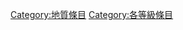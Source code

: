 {{Articles by Quality|topic=地質|project=地質|format=toc}}
{{Wikipedia category}}
{{emptycat}}
[[Category:地質條目|Category:地質條目]]
[[Category:各等級條目|Category:各等級條目]]